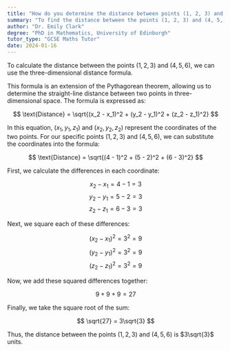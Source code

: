 ```yaml
---
title: "How do you determine the distance between points (1, 2, 3) and (4, 5, 6)?"
summary: "To find the distance between the points (1, 2, 3) and (4, 5, 6), apply the 3D distance formula."
author: "Dr. Emily Clark"
degree: "PhD in Mathematics, University of Edinburgh"
tutor_type: "GCSE Maths Tutor"
date: 2024-01-16
---
```


To calculate the distance between the points $(1, 2, 3)$ and $(4, 5, 6)$, we can use the three-dimensional distance formula.

This formula is an extension of the Pythagorean theorem, allowing us to determine the straight-line distance between two points in three-dimensional space. The formula is expressed as:

$$ 
\text{Distance} = \sqrt{(x_2 - x_1)^2 + (y_2 - y_1)^2 + (z_2 - z_1)^2} 
$$

In this equation, $(x_1, y_1, z_1)$ and $(x_2, y_2, z_2)$ represent the coordinates of the two points. For our specific points $(1, 2, 3)$ and $(4, 5, 6)$, we can substitute the coordinates into the formula:

$$ 
\text{Distance} = \sqrt{(4 - 1)^2 + (5 - 2)^2 + (6 - 3)^2} 
$$

First, we calculate the differences in each coordinate:

$$ 
x_2 - x_1 = 4 - 1 = 3 
$$
$$ 
y_2 - y_1 = 5 - 2 = 3 
$$
$$ 
z_2 - z_1 = 6 - 3 = 3 
$$

Next, we square each of these differences:

$$ 
(x_2 - x_1)^2 = 3^2 = 9 
$$
$$ 
(y_2 - y_1)^2 = 3^2 = 9 
$$
$$ 
(z_2 - z_1)^2 = 3^2 = 9 
$$

Now, we add these squared differences together:

$$ 
9 + 9 + 9 = 27 
$$

Finally, we take the square root of the sum:

$$ 
\sqrt{27} = 3\sqrt{3} 
$$

Thus, the distance between the points $(1, 2, 3)$ and $(4, 5, 6)$ is $3\sqrt{3}$ units.
    